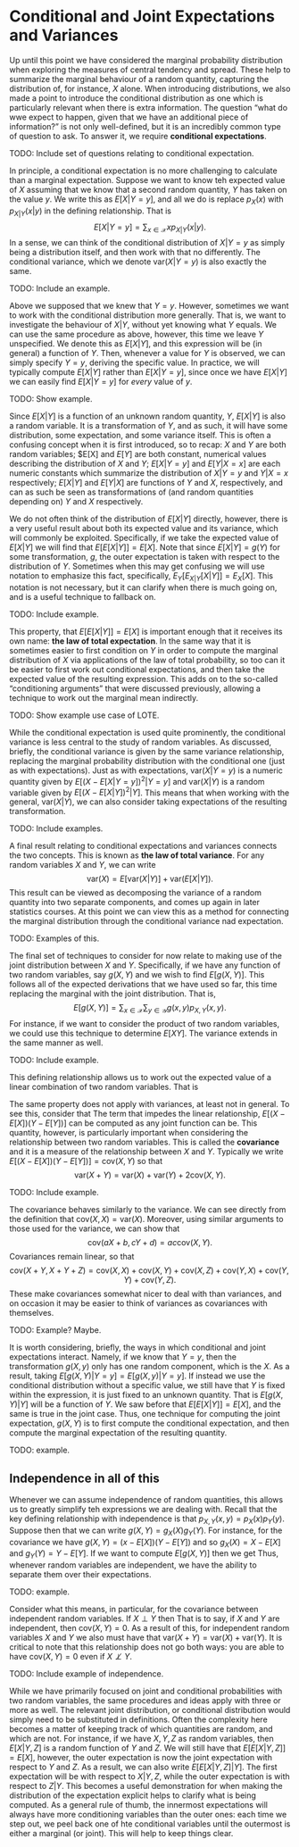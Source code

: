 # Conditional and Joint Expectations and Variances
Up until this point we have considered the marginal probability distribution when exploring the measures of central tendency and spread. These help to summarize the marginal behaviour of a random quantity, capturing the distribution of, for instance, $X$ alone. When introducing distributions, we also made a point to introduce the conditional distribution as one which is particularly relevant when there is extra information. The question "what do wwe expect to happen, given that we have an additional piece of information?" is not only well-defined, but it is an incredibly common type of question to ask. To answer it, we require **conditional expectations**.

TODO: Include set of questions relating to conditional expectation.

In principle, a conditional expectation is no more challenging to calculate than a marginal expectation. Suppose we want to know teh expected value of $X$ assuming that we know that a second random quantity, $Y$ has taken on the value $y$. We write this as $E[X|Y=y]$, and all we do is replace $p_X(x)$ with $p_{X|Y}(x|y)$ in the defining relationship. That is $$E[X|Y=y] = \sum_{x\in\mathcal{X}}xp_{X|Y}(x|y).$$ In a sense, we can think of the conditional distribution of $X|Y=y$ as simply being a distribution itself, and then work with that no differently. The conditional variance, which we denote $\text{var}(X|Y=y)$ is also exactly the same.

TODO: Include an example.

Above we supposed that we knew that $Y=y$. However, sometimes we want to work with the conditional distribution more generally. That is, we want to investigate the behaviour of $X|Y$, without yet knowing what $Y$ equals. We can use the same procedure as above, however, this time we leave $Y$ unspecified. We denote this as $E[X|Y]$, and this expression will be (in general) a function of $Y$. Then, whenever a value for $Y$ is observed, we can simply specify $Y=y$, deriving the specific value. In practice, we will typically compute $E[X|Y]$ rather than $E[X|Y=y]$, since once we have $E[X|Y]$ we can easily find $E[X|Y=y]$ for *every* value of $y$.

TODO: Show example.

Since $E[X|Y]$ is a function of an unknown random quantity, $Y$, $E[X|Y]$ is also a random variable. It is a transformation of $Y$, and as such, it will have some distribution, some expectation, and some variance itself. This is often a confusing concept when it is first introduced, so to recap: $X$ and $Y$ are both random variables; $E[X] and $E[Y]$ are both constant, numerical values describing the distribution of $X$ and $Y$; $E[X|Y=y]$ and $E[Y|X=x]$ are each numeric constants which summarize the distribution of $X|Y=y$ and $Y|X=x$ respectively; $E[X|Y]$ and $E[Y|X]$ are functions of $Y$ and $X$, respectively, and can as such be seen as transformations of (and random quantities depending on) $Y$ and $X$ respectively.

We do not often think of the distribution of $E[X|Y]$ directly, however, there is a very useful result about both its expected value and its variance, which will commonly be exploited. Specifically, if we take the expected value of $E[X|Y]$ we will find that $E[E[X|Y]] = E[X]$. Note that since $E[X|Y] = g(Y)$ for some transformation, $g$, the outer expectation is taken with respect to the distribution of $Y$. Sometimes when this may get confusing we will use notation to emphasize this fact, specifically, $E_Y[E_{X|Y}[X|Y]] = E_X[X]$. This notation is not necessary, but it can clarify when there is much going on, and is a useful technique to fallback on. \begin{align*}
E_Y[E[X|Y]] &= \sum_{y\in\mathcal{Y}} E[X|Y]p_Y(y) \\
&= \sum_{y\in\mathcal{Y}}\left(\sum_{x\in\mathcal{X}}xp_{X|Y}(x|Y)\right)p_Y(y) \\
&= \sum_{y\in\mathcal{Y}}\sum_{x\in\mathcal{X}}x\frac{p_{X,Y}(x,y)}{p_Y(y)}p_Y(y)\\
&= \sum_{x\in\mathcal{X}}\sum_{y\in\mathcal{Y}}xp_{X,Y}(x,y)\\
&= \sum_{x\in\mathcal{X}} xp_X(x)\\
&= E[X].\end{align*}

TODO: Include example.

This property, that $E[E[X|Y]] = E[X]$ is important enough that it receives its own name: **the law of total expectation**. In the same way that it is sometimes easier to first condition on $Y$ in order to compute the marginal distribution of $X$ via applications of the law of total probability, so too can it be easier to first work out conditional expectations, and then take the expected value of the resulting expression. This adds on to the so-called "conditioning arguments" that were discussed previously, allowing a technique to work out the marginal mean indirectly.

TODO: Show example use case of LOTE.

While the conditional expectation is used quite prominently, the conditional variance is less central to the study of random variables. As discussed, briefly, the conditional variance is given by the same variance relationship, replacing the marginal probability distribution with the conditional one (just as with expectations). Just as with expectations, $\text{var}(X|Y=y)$ is a numeric quantity given by $E[(X-E[X|Y=y])^2|Y=y]$ and $\text{var}(X|Y)$ is a random variable given by $E[(X-E[X|Y])^2|Y]$. This means that when working with the general, $\text{var}(X|Y)$, we can also consider taking expectations of the resulting transformation.

TODO: Include examples.

A final result relating to conditional expectations and variances connects the two concepts. This is known as **the law of total variance**. For any random variables $X$ and $Y$, we can write $$\text{var}(X) = E[\text{var}(X|Y)] + \text{var}(E[X|Y]).$$ This result can be viewed as decomposing the variance of a random quantity into two separate components, and comes up again in later statistics courses. At this point we can view this as a method for connecting the marginal distribution through the conditional variance nad expectation. 

TODO: Examples of this.

The final set of techniques to consider for now relate to making use of the joint distribution between $X$ and $Y$. Specifically, if we have any function of two random variables, say $g(X,Y)$ and we wish to find $E[g(X,Y)]$. This follows all of the expected derivations that we have used so far, this time replacing the marginal with the joint distribution. That is, $$E[g(X,Y)] = \sum_{x\in\mathcal{X}}\sum_{y\in\mathcal{Y}}g(x,y)p_{X,Y}(x,y).$$ For instance, if we want to consider the product of two random variables, we could use this technique to determine $E[XY]$. The variance extends in the same manner as well.

TODO: Include example.

This defining relationship allows us to work out the expected value of a linear combination of two random variables. That is \begin{align*}
E[X+Y] &= \sum_{x\in\mathcal{X}}\sum_{y\in\mathcal{Y}}(x+y)p_{X,Y}(x,y) \\
&= \sum_{x\in\mathcal{X}}x\sum_{y\in\mathcal{Y}}p_{X,Y}(x,y) + \sum_{y\in\mathcal{Y}}y\sum_{x\in\mathcal{X}}p_{X,Y}(x,y) \\
&= \sum_{x\in\mathcal{X}}xp_X(x) + \sum_{y\in\mathcal{Y}}yp_Y(y) \\
&= E[X] + E[Y].\end{align*}

The same property does not apply with variances, at least not in general. To see this, consider that \begin{align*}
E[(X+Y-E[X]-E[Y])^2] &= E[((X-E[X])+(Y-E[Y]))^2] \\
&= E[(X-E[X])^2] + E[(Y-E[Y])^2] + 2E[(X-E[X])(Y-E[Y])] \\
&= \text{var}(X) + \text{var}(Y) + 2E[(X-E[X])(Y-E[Y])].\end{align*} The term that impedes the linear relationship, $E[(X-E[X])(Y-E[Y])]$ can be computed as any joint function can be. This quantity, however, is particularly important when considering the relationship between two random variables. This is called the **covariance** and it is a measure of the relationship between $X$ and $Y$. Typically we write $E[(X-E[X])(Y-E[Y])] = \text{cov}(X,Y)$ so that $$\text{var}(X+Y) = \text{var}(X) + \text{var}(Y) + 2\text{cov}(X,Y).$$

TODO: Include example.

The covariance behaves similarly to the variance. We can see directly from the definition that $\text{cov}(X,X) = \text{var}(X)$. Moreover, using similar arguments to those used for the variance, we can show that $$\text{cov}(aX+b,cY+d) = ac\text{cov}(X,Y).$$ Covariances remain linear, so that $$\text{cov}(X+Y,X+Y+Z)=\text{cov}(X,X)+\text{cov}(X,Y)+\text{cov}(X,Z)+\text{cov}(Y,X)+\text{cov}(Y,Y)+\text{cov}(Y,Z).$$ These make covariances somewhat nicer to deal with than variances, and on occasion it may be easier to think of variances as covariances with themselves.

TODO: Example? Maybe.

It is worth considering, briefly, the ways in which conditional and joint expectations interact. Namely, if we know that $Y=y$, then the transformation $g(X,y)$ only has one random component, which is the $X$. As a result, taking $E[g(X,Y)|Y=y] = E[g(X,y)|Y=y]$. If instead we use the conditional distribution without a specific value, we still have that $Y$ is fixed within the expression, it is just fixed to an unknown quantity. That is $E[g(X,Y)|Y]$ will be a function of $Y$. We saw before that $E[E[X|Y]] = E[X]$, and the same is true in the joint case. Thus, one technique for computing the joint expectation, $g(X,Y)$ is to first compute the conditional expectation, and then compute the marginal expectation of the resulting quantity.

TODO: example.

## Independence in all of this
Whenever we can assume independence of random quantities, this allows us to greatly simplify teh expressions we are dealing with. Recall that the key defining relationship with independence is that $p_{X,Y}(x,y) = p_X(x)p_Y(y)$. Suppose then that we can write $g(X,Y) = g_X(X)g_Y(Y)$. For instance, for the covariance we have $g(X,Y)=(x-E[X])(Y-E[Y])$ and so $g_X(X) = X-E[X]$ and $g_Y(Y) = Y-E[Y]$. If we want to compute $E[g(X,Y)]$ then we get \begin{align*}
E[g(X,Y)] &= E[g_X(X)g_Y(Y)] \\
&= \sum_{x\in\mathcal{X}}\sum_{y\in\mathcal{Y}}g_X(x)g_Y(y)p_{X,Y}(x,y) \\
&= \sum_{x\in\mathcal{X}}\sum_{y\in\mathcal{Y}}g_X(x)g_Y(y)p_X(x)p_Y(y) \\
&=\sum_{x\in\mathcal{X}}g_X(x)p_X(x)\sum_{y\in\mathcal{Y}}g_Y(y)p_Y(y)\\
&= E[g_X(X)]E[g_Y(Y)].\end{align*} Thus, whenever random variables are independent, we have the ability to separate them over their expectations.

TODO: example.

Consider what this means, in particular, for the covariance between independent random variables. If $X\perp Y$ then \begin{align*}
\text{cov}(X,Y) &= E[(X-E[X])(Y-E[Y])] \\
&= E[(X-E[X])]E[(Y-E[Y])] \\
&= (E[X]-E[X])(E[Y]-E[Y]) \\
&= 0.\end{align*} That is to say, if $X$ and $Y$ are independent, then $\text{cov}(X,Y)=0$. As a result of this, for independent random variables $X$ and $Y$ we also must have that $\text{var}(X+Y)=\text{var}(X)+\text{var}(Y)$. It is critical to note that this relationship does not go both ways: you are able to have $\text{cov}(X,Y) = 0$ even if $X\not\perp Y$.

TODO: Include example of independence.

While we have primarily focused on joint and conditional probabilities with two random variables, the same procedures and ideas apply with three or more as well. The relevant joint distribution, or conditional distribution would simply need to be substituted in definitions. Often the complexity here becomes a matter of keeping track of which quantities are random, and which are not. For instance, if we have $X,Y,Z$ as random variables, then $E[X|Y,Z]$ is a random function of $Y$ and $Z$. We will still have that $E[E[X|Y,Z]] = E[X]$, however, the outer expectation is now the joint expectation with respect to $Y$ and $Z$. As a result, we can also write $E[E[X|Y,Z]|Y]$. The first expectation will be with respect to $X|Y,Z$, while the outer expectation is with respect to $Z|Y$. This becomes a useful demonstration for when making the distribution of the expectation explicit helps to clarify what is being computed. As a general rule of thumb, the innermost expectations will always have more conditioning variables than the outer ones: each time we step out, we peel back one of hte conditional variables until the outermost is either a marginal (or joint). This will help to keep things clear.